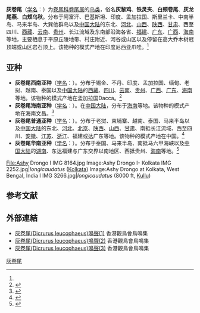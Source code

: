 {{Speciesbox
| name = 灰卷尾
| status = LC
| status_system = iucn3.1
| image = Ashy Drongo 0420 GarimaBhatia.jpg
| image_caption = 德干亞種，攝於[[印度|印度]][[邦加羅爾|邦加羅爾]]
| genus = Dicrurus
| species = leucophaeus
| authority = Vieillot, 1817<ref name='id2817'>{{cite web| url =http://www.bioinfo.cn/db05/BjdwSpecies.php?action=view&id=2817| title =灰卷尾| work =《中国动物物种编目数据库》| publisher =中国科学院微生物研究所| author =中国科学院动物研究所| accessdate =2009-04-04| deadurl =yes| archiveurl =https://web.archive.org/web/20160305052135/http://www.bioinfo.cn/db05/BjdwSpecies.php?action=view&id=2817| archivedate =2016-03-05}}</ref>
| range_map = DicrurusLeucophaeusMap.svg
| range_map_caption = 各个亚种的繁殖范围，请注意，某些亚种资料可能已不正确<ref name=vaurie>{{cite journal|hdl=2246/1240|title=A revision of the bird family Dicruridae|journal= Bulletin of the AMNH|volume=93|issue=4|author=Vaurie, Charles|year=1949 |pages=203–342}}</ref>
}}

'''灰卷尾'''（[[学名|学名]]：{{lang|la|''Dicrurus leucophaeus''}}）为[[卷尾科|卷尾科]][[卷尾属|卷尾属]]的[[鸟类|鸟类]]，俗名'''灰黎鸡'''、'''铁灵夹'''、'''白颊卷尾'''、'''灰龙尾燕'''、'''白颊乌秋'''。分布于阿富汗、巴基斯坦、印度、孟加拉国、斯里兰卡、中南半岛、马来半岛、大巽他群岛以及[[中国大陆|中国大陆]]的东北、[[河北|河北]]、[[山西|山西]]、[[陕西|陕西]]、[[甘肃|甘肃]]、西至四川、[[西藏|西藏]]、[[云南|云南]]、[[贵州|贵州]]、长江流域及东南部沿海各省、[[福建|福建]]、[[广东|广东]]、[[广西|广西]]、[[海南|海南]]等地，主要栖息于平原丘陵地带、村庄附近、河谷或山区以及停留在高大乔木树冠顶端或山区岩石顶上。该物种的模式产地在印度尼西亚爪哇。<ref name='id2817'/>

==亚种==
*'''灰卷尾西南亚种'''（[[学名|学名]]：{{lang|la|''Dicrurus leucophaeus hopwoodi''}}）。分布于锡金、不丹、印度、孟加拉国、缅甸、老挝、越南、泰国以及[[中国大陆|中国大陆]]的[[西藏|西藏]]、[[四川|四川]]、[[云南|云南]]、[[贵州|贵州]]、[[广西|广西]]、[[广东|广东]]、[[海南|海南]]等地。该物种的模式产地在孟加拉国Dacca。<ref name='id2818'>{{cite web| url =http://www.bioinfo.cn/db05/BjdwSpecies.php?action=view&id=2818| title =灰卷尾西南亚种| work =《中国动物物种编目数据库》| publisher =中国科学院微生物研究所| author =中国科学院动物研究所| accessdate =2009-04-04| deadurl =yes| archiveurl =https://web.archive.org/web/20160305033021/http://www.bioinfo.cn/db05/BjdwSpecies.php?action=view&id=2818| archivedate =2016-03-05}}</ref>
*'''灰卷尾海南亚种'''（[[学名|学名]]：{{lang|la|''Dicrurus leucophaeus innexus''}}）。在[[中国大陆|中国大陆]]，分布于[[海南|海南]]等地。该物种的模式产地在海南文昌。<ref name='id2819'>{{cite web| url =http://www.bioinfo.cn/db05/BjdwSpecies.php?action=view&id=2819| title =灰卷尾海南亚种| work =《中国动物物种编目数据库》| publisher =中国科学院微生物研究所| author =中国科学院动物研究所| accessdate =2009-04-04| deadurl =yes| archiveurl =https://web.archive.org/web/20160305050346/http://www.bioinfo.cn/db05/BjdwSpecies.php?action=view&id=2819| archivedate =2016-03-05}}</ref>
*'''灰卷尾普通亚种'''（[[学名|学名]]：{{lang|la|''Dicrurus leucophaeus leucogensis''}}）。分布于老挝、柬埔寨、越南、泰国、马来半岛以及[[中国大陆|中国大陆]]的东北、[[河北|河北]]、[[北京|北京]]、[[陕西|陕西]]、[[山西|山西]]、[[甘肃|甘肃]]、南抵长江流域、西至四川、[[安徽|安徽]]、[[江苏|江苏]]、[[浙江|浙江]]、福建或达广东等地。该物种的模式产地在中国。<ref name='id2820'>{{cite web| url =http://www.bioinfo.cn/db05/BjdwSpecies.php?action=view&id=2820| title =灰卷尾普通亚种| work =《中国动物物种编目数据库》| publisher =中国科学院微生物研究所| author =中国科学院动物研究所| accessdate =2009-04-04| deadurl =yes| archiveurl =https://web.archive.org/web/20160305100141/http://www.bioinfo.cn/db05/BjdwSpecies.php?action=view&id=2820| archivedate =2016-03-05}}</ref>
*'''灰卷尾华南亚种'''（[[学名|学名]]：{{lang|la|''Dicrurus leucophaeus salangensis''}}）。分布于泰国、马来半岛、南抵马六甲海峡以及[[中国大陆|中国大陆]]的[[湖南|湖南]]、东达福建与广东交界以南地区、西抵贵州、[[海南|海南]]等地。<ref name='id2821'>{{cite web| url =http://www.bioinfo.cn/db05/BjdwSpecies.php?action=view&id=2821| title =灰卷尾华南亚种| work =《中国动物物种编目数据库》| publisher =中国科学院微生物研究所| author =中国科学院动物研究所| accessdate =2009-04-04| deadurl =yes| archiveurl =https://web.archive.org/web/20160305001230/http://www.bioinfo.cn/db05/BjdwSpecies.php?action=view&id=2821| archivedate =2016-03-05}}</ref>

<gallery>
File:Ashy Drongo I IMG 8164.jpg
Image:Ashy Drongo I- Kolkata IMG 2252.jpg|''longicaudatus'' ([[Kolkata|Kolkata]])
Image:Ashy Drongo at Kolkata, West Bengal, India I IMG 3266.jpg|''longicaudatus'' (8000 ft,  [[Kullu|Kullu]])
</gallery>

== 参考文献 ==
{{reflist}}

==外部連結==
*[http://www.hkbws.org.hk/web/chi/birdcall/Adrongo.wav 灰卷尾(Dicrurus leucophaeus)鳴聲(1)] {{Wayback|url=http://www.hkbws.org.hk/web/chi/birdcall/Adrongo.wav |date=20160304083815 }}香港觀鳥會鳥鳴集
*[http://www.hkbws.org.hk/web/chi/birdcall/Adrongo1.wav 灰卷尾(Dicrurus leucophaeus)鳴聲(2)] {{Wayback|url=http://www.hkbws.org.hk/web/chi/birdcall/Adrongo1.wav |date=20160304084040 }}香港觀鳥會鳥鳴集
*[http://www.hkbws.org.hk/web/chi/birdcall/Adrongo2.wav 灰卷尾(Dicrurus leucophaeus)鳴聲(3)] {{Wayback|url=http://www.hkbws.org.hk/web/chi/birdcall/Adrongo2.wav |date=20160304091142 }}香港觀鳥會鳥鳴集
{{Taxonbar|from=Q283608}}

[[Category:卷尾属|灰卷尾]]